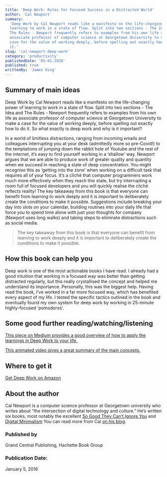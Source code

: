 ```yaml
---
title: 'Deep Work: Rules for Focused Success in a Distracted World'
author: 'Cal Newport'
summary:
  'Deep Work by Cal Newport reads like a manifesto on the life-changing power of
  learning to work in a state of flow. Split into two sections - The Idea and
  The Rules - Newport frequently refers to examples from his own life as
  associate professor of computer science at Georgetown University to make a
  case for the value of working deeply, before spelling out exactly how to do
  it.'
slug: 'cal-newport-deep-work'
category: 'productivity'
publishedDate: '05-01-2020'
published: true
writtenBy: 'James King'
---
```


## Summary of main ideas

Deep Work by Cal Newport reads like a manifesto on the life-changing power of
learning to work in a state of flow. Split into two sections - The Idea and The
Rules - Newport frequently refers to examples from his own life as associate
professor of computer science at Georgetown University to make a case for the
value of working deeply, before spelling out exactly how to do it. So what
exactly is deep work and why is it important?

In a world of limitless distractions, ranging from incoming emails and
colleagues interrupting you at your desk (admittedly more so pre-Covid!) to the
temptations of jumping down the rabbit hole of Youtube and the rest of the
internet, it’s easy to find yourself working in a ‘shallow’ way. Newport argues
that we are able to produce work of greater quality and quantity when we succeed
in reaching a state of deep concentration. You might recognise this as ‘getting
into the zone’ when working on a difficult task that requires all of your focus.
It’s a cliché that computer programmers work much more effectively when they
reach this state, but try interrupting a room full of focused developers and you
will quickly realise the cliché reflects reality! The key takeaway from this
book is that everyone can benefit from learning to work deeply and it is
important to deliberately create the conditions to make it possible. Suggestions
include breaking your day into slots on your calendar, building routines into
your daily life that force you to spend time alone with just your thoughts for
company (Newport uses long walks) and taking steps to eliminate distractions
such as social media.

> The key takeaway from this book is that everyone can benefit from learning to
> work deeply and it is important to deliberately create the conditions to make
> it possible.

## How this book can help you

Deep work is one of the most actionable books I have read. I already had a good
intuition that working in a focused way was better than getting distracted
regularly, but this really crystallised the concept and helped me understand its
importance. Personally, this was the biggest help. Having read the book, I’ve
worked in a far more focused way, which has benefited every aspect of my life. I
tested the specific tactics outlined in the book and eventually found my own
system for deep work by working in 25-minute highly-focused ‘pomodoros'.

## Some good further reading/watching/listening

[This piece on Medium provides a good overview of how to apply the learnings in Deep Work to your life.](https://medium.com/@nina.semczuk/5-practices-from-deep-work-by-cal-newport-thatll-change-your-life-303847ec5f3c)

[This animated video gives a great summary of the main concepts.](https://www.youtube.com/watch?v=ZD7dXfdDPfg)

## Where to get it

[Get Deep Work on Amazon](https://www.amazon.com/Deep-Work-Focused-Success-Distracted/dp/1455586692)

## About the author

Cal Newport is a computer science professor at Georgetown university who writes
about “the intersection of digital technology and culture.” He’s written six
books, most notably the excellent
[So Good They Can’t Ignore You](https://www.amazon.com/Good-They-Cant-Ignore-You/dp/1455509124/ref=pd_lpo_14_img_1/138-2781046-7480654?_encoding=UTF8&pd_rd_i=1455509124&pd_rd_r=f79e1014-a4f6-42b4-a742-9a8c2def26c4&pd_rd_w=jZr3Q&pd_rd_wg=fxtzP&pf_rd_p=7b36d496-f366-4631-94d3-61b87b52511b&pf_rd_r=F7QKGGYPYFW1DAKWKBFG&psc=1&refRID=F7QKGGYPYFW1DAKWKBFG)
and
[Digital Minimalism](https://www.amazon.com/Digital-Minimalism-Choosing-Focused-Noisy/dp/0525536515/ref=pd_sbs_14_2/138-2781046-7480654?_encoding=UTF8&pd_rd_i=0525536515&pd_rd_r=046458c5-752c-4b63-8950-74c994c31a84&pd_rd_w=f3c8I&pd_rd_wg=LlzoX&pf_rd_p=12b8d3e2-e203-4b23-a8bc-68a7d2806477&pf_rd_r=0WH8X16PPZMGFR2MGAM8&psc=1&refRID=0WH8X16PPZMGFR2MGAM8)
You can read more from Cal [on his blog](https://www.calnewport.com/blog/).

### Published by

Grand Central Publishing, Hachette Book Group

### Publication Date:

January 5, 2016
